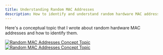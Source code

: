 ```yaml
---
title: Understanding Random MAC Addresses
description: How to identify and understand random hardware MAC addresses
---
```



Here's a conceptual topic that I wrote about random hardware MAC addresses and how to identify them.

[![Random MAC Addresses Concept Topic](/public/random-mac1.jpg)](/public/random-mac1.jpg)
[![Random MAC Addresses Concept Topic](/public/random-mac2.jpg)](/public/random-mac2.jpg)
